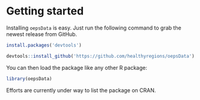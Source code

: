 # Getting started

Installing `oepsData` is easy. Just run the following command to grab the newest release from GitHub.

```r
install.packages('devtools')

devtools::install_github('https://github.com/healthyregions/oepsData')
```

You can then load the package like any other R package:

```r
library(oepsData)
```

Efforts are currently under way to list the package on CRAN.
